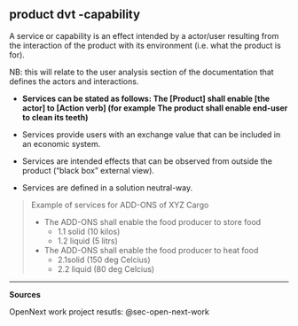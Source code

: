 ## product dvt -capability {#sec-product-dvt-capability}

A service or capability is an effect intended by a actor/user resulting from the interaction of the product with its environment (i.e. what the product is for).

NB: this will relate to the user analysis section of the documentation that defines the actors and interactions.

-   **Services can be stated as follows: The \[Product\] shall enable \[the actor\] to \[Action verb\] (for example The product shall enable end-user to clean its teeth)**

-   Services provide users with an exchange value that can be included in an economic system.

-   Services are intended effects that can be observed from outside the product ("black box" external view).

-   Services are defined in a solution neutral-way.

> Example of services for ADD-ONS of XYZ Cargo
>
> -   The ADD-ONS shall enable the food producer to store food
>     -   1.1 solid (10 kilos)
>     -   1.2 liquid (5 litrs)
> -   The ADD-ONS shall enable the food producer to heat food
>     -   2.1solid (150 deg Celcius)
>     -   2.2 liquid (80 deg Celcius)

------------------------------------------------------------------------

**Sources**

OpenNext work project resutls: @sec-open-next-work
